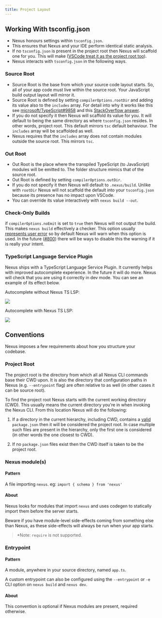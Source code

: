 ```yaml
---
title: Project Layout
---
```


## Working With tsconfig.json

- Nexus honours settings within `tsconfig.json`.
- This ensures that Nexus and your IDE perform identical static analysis.
- If no `tsconfig.json` is present in the project root then Nexus will scaffold one for you. This will make ([VSCode treat it as the project root too](https://vscode.readthedocs.io/en/latest/languages/typescript/#typescript-files-and-projects)).
- Nexus interacts with `tsconfig.json` in the following ways.

### Source Root

- Source Root is the base from which your source code layout starts. So, all of your app code must live within the source root. Your JavaScript build output layout will mirror it.
- Source Root is defined by setting `compilerOptions.rootDir` and adding its value also to the `includes` array. For detail into why it works like this see [microsoft/TypeScript#9858](https://github.com/microsoft/TypeScript/issues/9858#issuecomment-533287263) and this [StackOverflow answer](https://stackoverflow.com/questions/57333825/can-you-pull-in-excludes-includes-options-in-typescript-compiler-api).
- If you do not specify it then Nexus will scaffold its value for you. It will default to being the same directory as where `tsconfig.json` resides. In other words, project root. This default mirrors `tsc` default behaviour. The `includes` array will be scaffolded as well.
- Nexus requires that the `includes` array does not contain modules outside the source root. This mirrors `tsc`.

### Out Root

- Out Root is the place where the transpiled TypeScript (to JavaScript) modules will be emitted to. The folder structure mimics that of the source root.
- Out Root is defined by setting `compilerOptions.outDir`.
- If you do not specify it then Nexus will default to `.nexus/build`. Unlike with `rootDir` Nexus will not scaffold the default into your `tsconfig.json` because its presence has no impact upon VSCode.
- You can override its value interactively with `nexus build --out`.

### Check-Only Builds

if `compilerOptions.noEmit` is set to `true` then Nexus will not output the build. This makes `nexus build` effectively a checker. This option usually [represents user error](https://github.com/graphql-nexus/nexus/issues/702) so by default Nexus will warn when this option is used. In the future ([#800](https://github.com/graphql-nexus/nexus/issues/800)) there will be ways to disable this the warning if it is really your intent.

### TypeScript Language Service Plugin

Nexus ships with a TypeScript Language Service Plugin. It currently helps with improved autocomplete experience. In the future it will do more. Nexus will check that you are using it correctly in dev mode. You can see an example of its effect below.

Autocomplete without Nexus TS LSP:

![](https://user-images.githubusercontent.com/284476/82776800-1bbe0e00-9e1a-11ea-83a1-eb175b11a2ca.png)

Autocomplete with Nexus TS LSP:

![](https://user-images.githubusercontent.com/284476/82776802-1cef3b00-9e1a-11ea-88c3-065869407380.png)

## Conventions

Nexus imposes a few requirements about how you structure your codebase.

### Project Root

The project root is the directory from which all all Nexus CLI commands base their CWD upon. It is also the directory that configuration paths in Nexus (e.g. `--entrypoint` flag) are often relative to as well (in other cases it can be source root).

To find the project root Nexus starts with the current working directory (CWD). This usually means the current directory you're in when invoking the Nexus CLI. From this location Nexus will do the following:

1. If a directory in the current hierarchy, including CWD, contains a [valid](https://docs.npmjs.com/creating-a-package-json-file#required-name-and-version-fields) `package.json` then it will be considered the project root. In case multiple such files are present in the hierarchy, only the first one is considered (in other words the one closest to CWD).

2. If no `package.json` files exist then the CWD itself is taken to be the project root.

### Nexus module(s)

#### Pattern

A file importing `nexus`. eg: `import { schema } from 'nexus'`

#### About

Nexus looks for modules that import `nexus` and uses codegen to statically import them before the server starts.

Beware if you have module-level side-effects coming from something else than Nexus, as these side-effects will always be run when your app starts.

> \*Note: `require` is not supported.

### Entrypoint

#### Pattern

A module, anywhere in your source directory, named `app.ts`.

A custom entrypoint can also be configured using the `--entrypoint` or `-e` CLI option on `nexus build` and `nexus dev`.

#### About

This convention is optional if Nexus modules are present, required otherwise.
